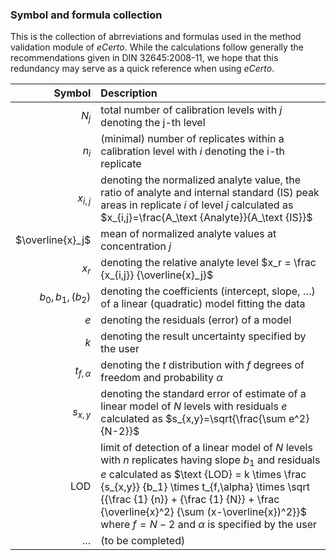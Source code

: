 ### Symbol and formula collection

This is the collection of abrreviations and formulas used in the method validation
module of *eCerto*. While the calculations follow generally the recommendations
given in DIN 32645:2008-11, we hope that this redundancy may serve as a quick
reference when using *eCerto*.

| Symbol | Description                                                         |
|-------:|:--------------------------------------------------------------------|
| $N_j$  | total number of calibration levels with $j$ denoting the j-th level |
| $n_i$  | (minimal) number of replicates within a calibration level with $i$ denoting the i-th replicate |
| $x_{i,j}$ | denoting the normalized analyte value, the ratio of analyte and internal standard (IS) peak areas in replicate $i$ of level $j$ calculated as $x_{i,j}=\frac{A_\text {Analyte}}{A_\text {IS}}$ |
| $\overline{x}_j$ | mean of normalized analyte values at concentration $j$ |
| $x_r$ | denoting the relative analyte level $x_r = \frac {x_{i,j}} {\overline{x}_j}$ |
| $b_0, b_1, (b_2)$ | denoting the coefficients (intercept, slope, ...) of a linear (quadratic) model fitting the data |
| $e$   | denoting the residuals (error) of a model |
| $k$   | denoting the result uncertainty specified by the user |
| $t_{f,\alpha}$ | denoting the $t$ distribution with $f$ degrees of freedom and probability $\alpha$ |
| $s_{x,y}$ | denoting the standard error of estimate of a linear model of $N$ levels with residuals $e$ calculated as $s_{x,y}=\sqrt{\frac{\sum e^2}{N-2}}$ |
| $\text {LOD}$ | limit of detection of a linear model of $N$ levels with $n$ replicates having slope $b_1$ and residuals $e$ calculated as $\text {LOD} = k \times \frac {s_{x,y}} {b_1} \times t_{f,\alpha} \times \sqrt {{\frac {1} {n}} + {\frac {1} {N}} + \frac {\overline{x}^2} {\sum (x-\overline{x})^2}}$ where $f = N-2$ and $\alpha$ is specified by the user |
| ... | (to be completed) |
